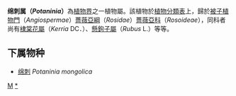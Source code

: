 {{Automatic taxobox
| taxon = Potaninia
| authority = Maxim., 1881 
}}

'''绵刺属（''Potaninia''）'''為[[植物界|植物界]]之一植物屬。該植物於[[植物分類表|植物分類表]]上，歸於[[被子植物門|被子植物門]]（''Angiospermae''）[[薔薇亞綱|薔薇亞綱]]（''Rosidae''）[[薔薇亞科|薔薇亞科]]（''Rosoideae''），同科者尚有[[棣棠花屬|棣棠花屬]]（''Kerria'' DC．）、[[懸鉤子屬|懸鉤子屬]]（''Rubus'' L.）等等。

==下属物种==
* [[绵刺|绵刺]] ''Potaninia mongolica''

{{Taxonbar}}
[[Category:1881年描述的分类群|M]]
[[Category:绵刺属|*]]